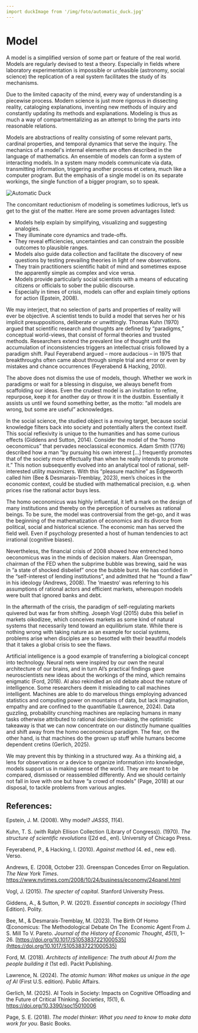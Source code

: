 ```yaml
---
import duckImage from '/img/foto/automatic_duck.jpg'
---
```




# Model
A model is a simplified version of some part or feature of the real world. Models are regularly devised to test a theory. Especially in fields where laboratory experimentation is impossible or unfeasible (astronomy, social science) the replication of a real system facilitates the study of its mechanisms. 

Due to the limited capacity of the mind, every way of understanding is a piecewise process. Modern science is just more rigorous in dissecting reality, cataloging explanations, inventing new methods of inquiry and constantly updating its methods and explanations. Modeling is thus as much a way of compartmentalizing as an attempt to bring the parts into reasonable relations.

Models are abstractions of reality consisting of some relevant parts, cardinal properties, and temporal dynamics that serve the inquiry. The mechanics of a model's internal elements are often described in the language of mathematics. An ensemble of models can form a system of interacting models. In a system many models communicate via data, transmitting information, triggering another process et cetera, much like a computer program. But the emphasis of a single model is on its separate workings, the single function of a bigger program, so to speak.

![Automatic Duck](/img/foto/automatic_duck.jpg)

The concomitant reductionism of modeling is sometimes ludicrous, let’s us get to the gist of the matter. Here are some proven advantages listed:

- Models help explain by simplifying, visualizing and suggesting analogies. 
- They illuminate core dynamics and trade-offs. 
- They reveal efficiencies, uncertainties and can constrain the possible outcomes to plausible ranges. 
- Models also guide data collection and facilitate the discovery of new questions by testing prevailing theories in light of new observations. 
- They train practitioners scientific habit of mind and sometimes expose the apparently simple as complex and vice versa. 
- Models provide particularly social scientists with a means of educating citizens or officials to sober the public discourse. 
- Especially in times of crisis, models can offer and explain timely options for action (Epstein, 2008).

We may interject, that no selection of parts and properties of reality will ever be objective. A scientist tends to build a model that serves her or his implicit presuppositions, deliberate or unwittingly. Thomas Kuhn (1970) argued that scientific research and thoughts are defined by “paradigms,” conceptual world-views, that consist of formal theories and trusted methods. Researchers extend the prevalent line of thought until the accumulation of inconsistencies triggers an intellectual crisis followed by a paradigm shift. Paul Feyerabend argued – more audacious – in 1975 that breakthroughs often came about through simple trial and error or even by mistakes and chance occurrences (Feyerabend & Hacking, 2010). 

The above does not dismiss the use of models, though. Whether we work in paradigms or wait for a blessing in disguise, we always benefit from  scaffolding our ideas. Even the crudest model is an invitation to refine, repurpose, keep it for another day or throw it in the dustbin. Essentially it assists us until we found something better, as the motto: “all models are wrong, but some are useful” acknowledges.

In the social science, the studied object is a moving target, because social knowledge filters back into society and potentially alters the context itself. This social reflexivity is unique to the humanities and has some curious effects (Giddens and Sutton, 2014). Consider the model of the “homo oeconomicus” that pervades neoclassical economics. Adam Smith (1776) described how a man “by pursuing his own interest […] frequently promotes that of the society more effectually than when he really intends to promote it.” This notion subsequently evolved into an analytical tool of rational, self-interested utility maximizers. With this “pleasure machine” as Edgeworth called him (Bee & Desmarais-Tremblay, 2023), men’s choices in the economic context, could be studied with mathematical precision, e.g. when prices rise the rational actor buys less. 

The homo oeconomicus was highly influential, it left a mark on the design of many institutions and thereby on the perception of ourselves as rational beings. To be sure, the model was controversial from the get-go, and it was the beginning of the mathematization of economics and its divorce from political, social and historical science. The economic man has served the field well. Even if psychology presented a host of human tendencies to act irrational (cognitive biases).

Nevertheless, the financial crisis of 2008 showed how entrenched homo oeconomicus was in the minds of decision makers. Alan Greenspan, chairman of the FED when the subprime bubble was brewing, said he was in “a state of shocked disbelief” once the bubble burst. He has confided in the “self-interest of lending institutions”, and admitted that he “found a flaw” in his ideology (Andrews, 2008). The ‘maestro’ was referring to his assumptions of rational actors and efficient markets, whereupon models were built that ignored banks and debt.

In the aftermath of the crisis, the paradigm of self-regulating markets quivered but was far from shifting. Joseph Vogl (2015) dubs this belief in markets oikodizee, which conceives markets as some kind of natural systems that necessarily tend toward an equilibrium state. While there is nothing wrong with taking nature as an example for social systems, problems arise when disciples are so besotted with their beautiful models that it takes a global crisis to see the flaws.

Artificial intelligence is a good example of transferring a biological concept into technology. Neural nets were inspired by our own the neural architecture of our brains, and in turn AI’s practical findings gave neuroscientists new ideas about the workings of the mind, which remains enigmatic (Ford, 2018). AI also rekindled an old debate about the nature of intelligence. Some researchers deem it misleading to call machines intelligent. Machines are able to do marvelous things employing advanced statistics and computing power on mountains of data, but lack imagination, empathy and are confined to the quantifiable (Lawrence, 2024). Data guzzling, probability crunching machines are replacing humans in many tasks otherwise attributed to rational decision-making, the optimistic takeaway is that we can now concentrate on our distinctly humane qualities and shift away from the homo oeconomicus paradigm. The fear, on the other hand, is that machines do the grown up stuff while humans become dependent cretins (Gerlich, 2025).

We may prevent this by thinking in a structured way. As a thinking aid, a lens for observations or a device to organize information into knowledge, models support us in making sense of the world. They are meant to be compared, dismissed or reassembled differently. And we should certainly not fall in love with one but have “a crowd of models” (Page, 2018) at our disposal, to tackle problems from various angles.


## References:

Epstein, J. M. (2008). Why model? _JASSS_, _11_(4).

Kuhn, T. S. (with Ralph Ellison Collection (Library of Congress)). (1970). _The structure of scientific revolutions_ ([2d ed., enl). University of Chicago Press.

Feyerabend, P., & Hacking, I. (2010). _Against method_ (4. ed., new ed). Verso.

Andrews, E. (2008, October 23). Greenspan Concedes Error on Regulation. _The New York Times_. https://www.nytimes.com/2008/10/24/business/economy/24panel.html

Vogl, J. (2015). _The specter of capital_. Stanford University Press.

Giddens, A., & Sutton, P. W. (2021). _Essential concepts in sociology_ (Third Edition). Polity.

Bee, M., & Desmarais-Tremblay, M. (2023). The Birth Of Homo Œconomicus: The Methodological Debate On The  Economic Agent From J. S. Mill To V. Pareto. _Journal of the History of Economic Thought_, _45_(1), 1–26. [https://doi.org/10.1017/S1053837221000535](https://doi.org/10.1017/S1053837221000535)

Ford, M. (2018). _Architects of intelligence: The truth about AI from the people building it_ (1st ed). Packt Publishing.

Lawrence, N. (2024). _The atomic human: What makes us unique in the age of AI_ (First U.S. edition). Public Affairs.

Gerlich, M. (2025). AI Tools in Society: Impacts on Cognitive Offloading and the Future of Critical Thinking. _Societies_, _15_(1), 6. https://doi.org/10.3390/soc15010006

Page, S. E. (2018). _The model thinker: What you need to know to make data work for you_. Basic Books.